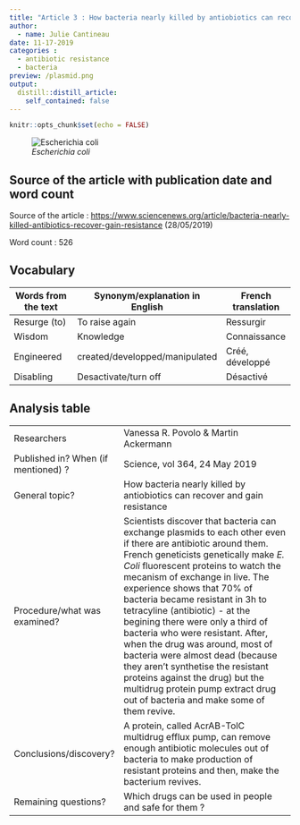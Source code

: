 ```yaml
---
title: "Article 3 : How bacteria nearly killed by antiobiotics can recover and gain resistance"
author:
  - name: Julie Cantineau
date: 11-17-2019
categories :
  - antibiotic resistance
  - bacteria
preview: /plasmid.png
output:
  distill::distill_article:
    self_contained: false
---
```


```r
knitr::opts_chunk$set(echo = FALSE)
```

![*Escherichia coli*](/media/sf_shared/projects/Julie-Cantineau-blog/_posts/2019-11-17-article-3-how-bacteria-nearly-killed-by-antiobiotics-can-recover-and-gain-resistance/E-coli.jpg)

## Source of the article with publication date and word count

Source of the article : <https://www.sciencenews.org/article/bacteria-nearly-killed-antibiotics-recover-gain-resistance>
(28/05/2019)

Word count : 526

## Vocabulary 

| Words from the text | Synonym/explanation in English | French translation |
| ------------------- | ------------------------------ | -----------------|
| Resurge (to)   | To raise again                  | Ressurgir       |
| Wisdom                    | Knowledge         | Connaissance |
| Engineered |  created/developped/manipulated  | Créé, développé |
| Disabling | Desactivate/turn off | Désactivé |

## Analysis table 


|                              |                                                                     |
| ---------------------------- | ------------------------------------------------------------------- |
| Researchers                  | Vanessa R. Povolo & Martin Ackermann            |
| Published in? When (if mentioned) ?               | Science, vol 364, 24 May 2019                      |
| General topic?               | How bacteria nearly killed by antiobiotics can recover and gain resistance             |
| Procedure/what was examined? | Scientists discover that bacteria can exchange plasmids to each other even if there are antibiotic around them. French geneticists genetically make *E. Coli* fluorescent proteins to watch the mecanism of exchange in live. The experience shows that 70% of bacteria became resistant in 3h to tetracyline (antibiotic) - at the begining there were only a third of bacteria who were resistant. After, when the drug was around, most of bacteria were almost dead (because they aren't synthetise the resistant proteins against the drug) but the multidrug protein pump extract drug out of bacteria and make some of them revive. |
| Conclusions/discovery?       | A protein, called AcrAB-TolC multidrug efflux pump, can remove enough antibiotic molecules out of bacteria to make production of resistant proteins and then, make the bacterium revives. |
| Remaining questions?         | Which drugs can be used in people and safe for them ? |


